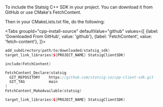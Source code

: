 
To include the Statsig C++ SDK in your project. You can download it from GitHub or use CMake's FetchContent.

Then in your CMakeLists.txt file, do the following:

<Tabs
  groupId="cpp-install-source"
  defaultValue="github"
  values={[
    {label: 'Downloaded From GitHub', value: 'github'},
    {label: 'FetchContent', value: 'fetch-content'},
  ]}>

  <TabItem value="github">

```cpp
add_subdirectory(path/to/downloaded/statsig_sdk)
target_link_libraries(${PROJECT_NAME} StatsigClientSDK)
```

  </TabItem>
  <TabItem value="fetch-content">

```cpp
include(FetchContent)

FetchContent_Declare(statsig
  GIT_REPOSITORY    https://github.com/statsig-io/cpp-client-sdk.git
  GIT_TAG           main
)
FetchContent_MakeAvailable(statsig)

target_link_libraries(${PROJECT_NAME} StatsigClientSDK)
```

  </TabItem>
</Tabs>

